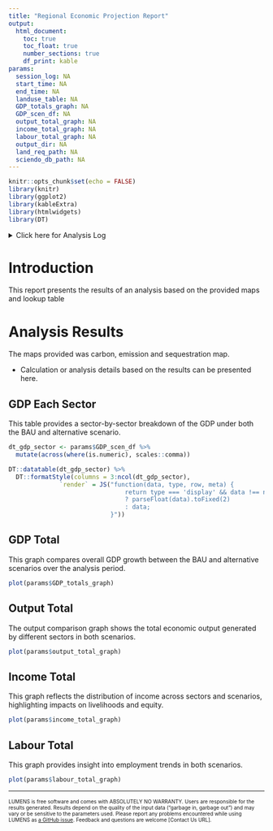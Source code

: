 ```yaml
---
title: "Regional Economic Projection Report"
output: 
  html_document:
    toc: true
    toc_float: true
    number_sections: true
    df_print: kable
params:
  session_log: NA
  start_time: NA
  end_time: NA
  landuse_table: NA
  GDP_totals_graph: NA
  GDP_scen_df: NA
  output_total_graph: NA
  income_total_graph: NA
  labour_total_graph: NA
  output_dir: NA
  land_req_path: NA
  sciendo_db_path: NA
---
```


```r
knitr::opts_chunk$set(echo = FALSE)
library(knitr)
library(ggplot2)
library(kableExtra)
library(htmlwidgets)
library(DT)
```

<details><summary>Click here for Analysis Log</summary>

```r

analysis_log <- tribble(
  ~Category,                   ~Details,
  "Analysis Start",        params$start_time,
  "Analysis End",          params$end_time,
  "Input Data and Parameters", "",
  "Land Requirement Database",      params$land_req_path,
  "SCIENDO Database",   params$sciendo_db_path,
  "Output Files", "",
  "Output Workspace",      paste0(getwd(), " | ", params$output_dir),
  "Session Summary", "",
) %>% rbind(format_session_info_table())

analysis_log %>% kbl(caption = "Analysis Log", escape = FALSE) %>%
  kable_paper("hover", full_width = F )
```
</details>


# Introduction
This report presents the results of an analysis based on the provided maps and lookup table

# Analysis Results
The maps provided was carbon, emission and sequestration map.

* Calculation or analysis details based on the results can be presented here.

## GDP Each Sector
This table provides a sector-by-sector breakdown of the GDP under both the BAU and alternative scenario.

```r
dt_gdp_sector <- params$GDP_scen_df %>%
  mutate(across(where(is.numeric), scales::comma))

DT::datatable(dt_gdp_sector) %>%
  DT::formatStyle(columns = 3:ncol(dt_gdp_sector), 
              `render` = JS("function(data, type, row, meta) {
                                return type === 'display' && data !== null
                                ? parseFloat(data).toFixed(2)
                                : data;
                            }"))
```

## GDP Total
This graph compares overall GDP growth between the BAU and alternative scenarios over the analysis period.

```r
plot(params$GDP_totals_graph)
```

## Output Total
The output comparison graph shows the total economic output generated by different sectors in both scenarios.

```r
plot(params$output_total_graph)
```

## Income Total
This graph reflects the distribution of income across sectors and scenarios, highlighting impacts on livelihoods and equity.

```r
plot(params$income_total_graph)
```

## Labour Total
This graph provides insight into employment trends in both scenarios.

```r
plot(params$labour_total_graph)
```

------------------------------------------------------------------------

<font size="1"> LUMENS is free software and comes with ABSOLUTELY NO WARRANTY. Users are responsible for the results generated. Results depend on the quality of the input data ("garbage in, garbage out") and may vary or be sensitive to the parameters used. Please report any problems encountered while using LUMENS as [a GitHub issue](https://github.com/icraf-indonesia/lumens-shiny/issues). Feedback and questions are welcome [Contact Us URL]. </font size>

